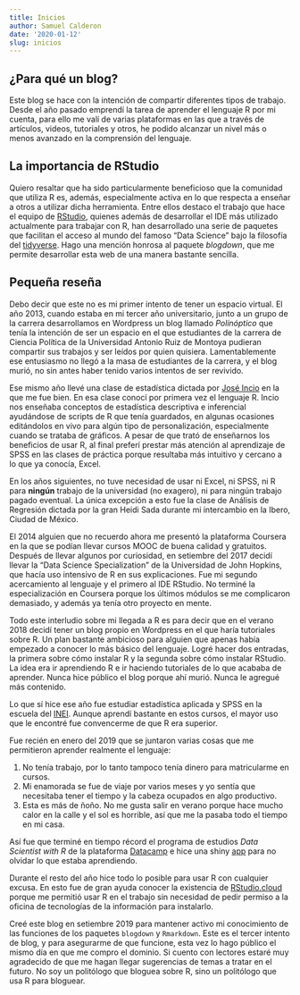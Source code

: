 ```yaml
---
title: Inicios
author: Samuel Calderon
date: '2020-01-12'
slug: inicios
---
```


## ¿Para qué un blog?
Este blog se hace con la intención de compartir diferentes tipos de trabajo. Desde el año pasado emprendí la tarea de aprender el lenguaje R por mi cuenta, para ello me valí de varias plataformas en las que a través de artículos, videos, tutoriales y otros, he podido alcanzar un nivel más o menos avanzado en la comprensión del lenguaje. 

## La importancia de RStudio
Quiero resaltar que ha sido particularmente beneficioso que la comunidad que utiliza R es, además, especialmente activa en lo que respecta a enseñar a otros a utilizar dicha herramienta. Entre ellos destaco el trabajo que hace el equipo de [RStudio](https://rstudio.com/), quienes además de desarrollar el IDE más utilizado actualmente para trabajar con R, han desarrollado una serie de paquetes que facilitan el acceso al mundo del famoso "Data Science" bajo la filosofía del [tidyverse](https://www.tidyverse.org/). Hago una mención honrosa al paquete *blogdown*, que me permite desarrollar esta web de una manera bastante sencilla.

## Pequeña reseña
Debo decir que este no es mi primer intento de tener un espacio virtual. El año 2013, cuando estaba en mi tercer año universitario, junto a un grupo de la carrera desarrollamos en Wordpress un blog llamado *Polinóptico* que tenía la intención de ser un espacio en el que estudiantes de la carrera de Ciencia Política de la Universidad Antonio Ruiz de Montoya pudieran compartir sus trabajos y ser leídos por quien quisiera. Lamentablemente ese entusiasmo no llegó a la masa de estudiantes de la carrera, y el blog murió, no sin antes haber tenido varios intentos de ser revivido. 

Ese mismo año llevé una clase de estadística dictada por [José Incio](http://www.joseincio.com/) en la que me fue bien. En esa clase conocí por primera vez el lenguaje R. Incio nos enseñaba conceptos de estadística descriptiva e inferencial ayudándose de scripts de R que tenía guardados, en algunas ocasiones editándolos en vivo para algún tipo de personalización, especialmente cuando se trataba de gráficos. A pesar de que trató de enseñarnos los beneficios de usar R, al final preferí prestar más atención al aprendizaje de SPSS en las clases de práctica porque resultaba más intuitivo y cercano a lo que ya conocía, Excel.

En los años siguientes, no tuve necesidad de usar ni Excel, ni SPSS, ni R para **ningún** trabajo de la universidad (no exagero), ni para ningún trabajo pagado eventual. La única excepción a esto fue la clase de Análisis de Regresión dictada por la gran Heidi Sada durante mi intercambio en la Ibero, Ciudad de México.

El 2014 alguien que no recuerdo ahora me presentó la plataforma Coursera en la que se podían llevar cursos MOOC de buena calidad y gratuitos. Después de llevar algunos por curiosidad, en setiembre del 2017 decidí llevar la "Data Science Specialization" de la Universidad de John Hopkins, que hacía uso intensivo de R en sus explicaciones. Fue mi segundo acercamiento al lenguaje y el primero al IDE RStudio. No terminé la especialización en Coursera porque los últimos módulos se me complicaron demasiado, y además ya tenía otro proyecto en mente.

Todo este interludio sobre mi llegada a R es para decir que en el verano 2018 decidí tener un blog propio en Wordpress en el que haría tutoriales sobre R. Un plan bastante ambicioso para alguien que apenas había empezado a conocer lo más básico del lenguaje. Logré hacer dos entradas, la primera sobre cómo instalar R y la segunda sobre cómo instalar RStudio. La idea era ir aprendiendo R e ir haciendo tutoriales de lo que acababa de aprender. Nunca hice público el blog porque ahí murió. Nunca le agregué más contenido.

Lo que sí hice ese año fue estudiar estadística aplicada y SPSS en la escuela del [INEI](https://www.inei.gob.pe/enei/). Aunque aprendí bastante en estos cursos, el mayor uso que le encontré fue convencerme de que R era superior.

Fue recién en enero del 2019 que se juntaron varias cosas que me permitieron aprender realmente el lenguaje:

1. No tenía trabajo, por lo tanto tampoco tenía dinero para matricularme en cursos. 
2. Mi enamorada se fue de viaje por varios meses y yo sentía que necesitaba tener el tiempo y la cabeza ocupados en algo productivo.
3. Esta es más de ñoño. No me gusta salir en verano porque hace mucho calor en la calle y el sol es horrible, así que me la pasaba todo el tiempo en mi casa.

Así fue que terminé en tiempo récord el programa de estudios *Data Scientist with R* de la plataforma [Datacamp](https://www.datacamp.com/) e hice una shiny [app](https://samuelcalderon.shinyapps.io/ver1-0/) para no olvidar lo que estaba aprendiendo.

Durante el resto del año hice todo lo posible para usar R con cualquier excusa. En esto fue de gran ayuda conocer la existencia de [RStudio.cloud](https://rstudio.cloud/) porque me permitió usar R en el trabajo sin necesidad de pedir permiso a la oficina de tecnologías de la información para instalarlo.

Creé este blog en setiembre 2019 para mantener activo mi conocimiento de las funciones de los paquetes `blogdown` y `Rmarkdown`. Este es el tercer intento de blog, y para asegurarme de que funcione, esta vez lo hago público el mismo día en que me compro el dominio. Si cuento con lectores estaré muy agradecido de que me hagan llegar sugerencias de temas a tratar en el futuro. No soy un politólogo que bloguea sobre R, sino un politólogo que usa R para bloguear.